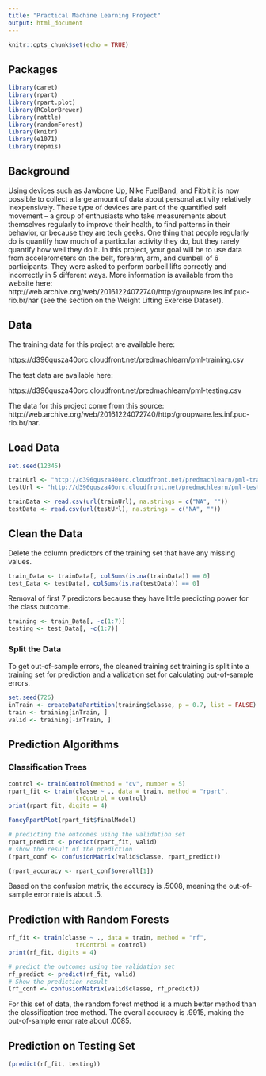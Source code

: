 ```yaml
---
title: "Practical Machine Learning Project"
output: html_document
---
```


```r
knitr::opts_chunk$set(echo = TRUE)
```

## Packages
```r
library(caret)
library(rpart)
library(rpart.plot)
library(RColorBrewer)
library(rattle)
library(randomForest)
library(knitr)
library(e1071)
library(repmis)
```

## Background

Using devices such as Jawbone Up, Nike FuelBand, and Fitbit it is now possible to collect a large amount of data about personal activity relatively inexpensively. These type of devices are part of the quantified self movement – a group of enthusiasts who take measurements about themselves regularly to improve their health, to find patterns in their behavior, or because they are tech geeks. One thing that people regularly do is quantify how much of a particular activity they do, but they rarely quantify how well they do it. In this project, your goal will be to use data from accelerometers on the belt, forearm, arm, and dumbell of 6 participants. They were asked to perform barbell lifts correctly and incorrectly in 5 different ways. More information is available from the website here: http://web.archive.org/web/20161224072740/http:/groupware.les.inf.puc-rio.br/har (see the section on the Weight Lifting Exercise Dataset).


## Data

The training data for this project are available here:

https://d396qusza40orc.cloudfront.net/predmachlearn/pml-training.csv

The test data are available here:

https://d396qusza40orc.cloudfront.net/predmachlearn/pml-testing.csv


The data for this project come from this source: http://web.archive.org/web/20161224072740/http:/groupware.les.inf.puc-rio.br/har. 

## Load Data

```r
set.seed(12345)

trainUrl <- "http://d396qusza40orc.cloudfront.net/predmachlearn/pml-training.csv"
testUrl <- "http://d396qusza40orc.cloudfront.net/predmachlearn/pml-testing.csv"

trainData <- read.csv(url(trainUrl), na.strings = c("NA", ""))
testData <- read.csv(url(testUrl), na.strings = c("NA", ""))
```

## Clean the Data

Delete the column predictors of the training set that have any missing values.
```r
train_Data <- trainData[, colSums(is.na(trainData)) == 0]
test_Data <- testData[, colSums(is.na(testData)) == 0]
```

Removal of first 7 predictors because they have little predicting power for the class outcome.  
```r
training <- train_Data[, -c(1:7)]
testing <- test_Data[, -c(1:7)]
```

### Split the Data

To get out-of-sample errors, the cleaned training set training is split into a training set for prediction and a validation set for calculating out-of-sample errors.  

```r
set.seed(726) 
inTrain <- createDataPartition(training$classe, p = 0.7, list = FALSE)
train <- training[inTrain, ]
valid <- training[-inTrain, ]
```

## Prediction Algorithms 
### Classification Trees
```r
control <- trainControl(method = "cv", number = 5)
rpart_fit <- train(classe ~ ., data = train, method = "rpart", 
                   trControl = control)
print(rpart_fit, digits = 4)

fancyRpartPlot(rpart_fit$finalModel)
```

```r
# predicting the outcomes using the validation set
rpart_predict <- predict(rpart_fit, valid)
# show the result of the prediction
(rpart_conf <- confusionMatrix(valid$classe, rpart_predict))
```
```r
(rpart_accuracy <- rpart_conf$overall[1])
```

Based on the confusion matrix, the accuracy is .5008, meaning the out-of-sample error rate is about .5.  

## Prediction with Random Forests

```r
rf_fit <- train(classe ~ ., data = train, method = "rf", 
                   trControl = control)
print(rf_fit, digits = 4)
```

```r
# predict the outcomes using the validation set
rf_predict <- predict(rf_fit, valid)
# Show the prediction result
(rf_conf <- confusionMatrix(valid$classe, rf_predict))
```
For this set of data, the random forest method is a much better method than the classification tree method.  The overall accuracy is .9915, making the out-of-sample error rate about .0085.

## Prediction on Testing Set
```r
(predict(rf_fit, testing))
```

